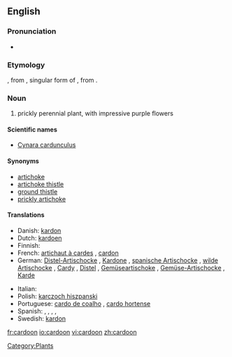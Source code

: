 ==English==

===Pronunciation===
*{{audio|en-us-cardoon.ogg|Audio (US)}}

===Etymology===
{{etyl|frm}} {{term|cardon|lang=frm}}, from {{etyl|ML.}} {{term|cardon|lang=la}}, singular form of {{term|cardo|lang=la}}, from {{etyl|la}} {{term|carduus||thistle|lang=la}}.

===Noun===
{{en-noun}}

# prickly perennial plant, with impressive purple flowers

====Scientific names====
*[[Cynara cardunculus]]

====Synonyms====
*[[artichoke]]
*[[artichoke thistle]]
*[[ground thistle]]
*[[prickly artichoke]]

====Translations====
{{trans-top|perennial plant}}
* Danish: [[kardon]] {{c}}
* Dutch: [[kardoen]] {{m}}
* Finnish: {{t-|fi|kardoni}}
* French: [[artichaut à cardes]] {{m}}, [[cardon]] {{m}}
* German: [[Distel-Artischocke]] {{f}}, [[Kardone]] {{f}}, [[spanische Artischocke]] {{f}}, [[wilde Artischocke]] {{f}}, [[Cardy]] {{f}}, [[Distel]] {{f}}, [[Gemüseartischoke]] {{f}}, [[Gemüse-Artischocke]] {{f}}, [[Karde]] {{f}}
{{trans-mid}}
* Italian: {{t-|it|cardone|f}}
* Polish: [[karczoch hiszpanski]] {{m}}
* Portuguese: [[cardo de coalho]] {{m}}, [[cardo hortense]] {{m}}
* Spanish: {{t|es|cardo borriquero|m}}, {{t+|es|cardo|m}}, {{t|es|cardo comestible|m}}, {{t|es|cardo de comer|m}}, {{t|es|cardo lechero|m}}
* Swedish: [[kardon]] {{c}}
{{trans-bottom}}

[[Category:Plants]]

[[fr:cardoon]]
[[io:cardoon]]
[[vi:cardoon]]
[[zh:cardoon]]
